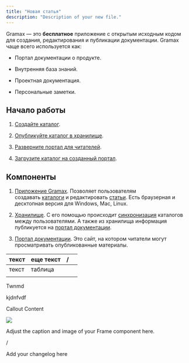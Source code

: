 ```yaml
---
title: "Новая статья"
description: "Description of your new file."
---
```


Gramax — это **бесплатное** приложение с открытым исходным кодом для создания, редактирования и публикации документации. Gramax чаще всего используется как:

* Портал документации о продукте.

* Внутренняя база знаний.

* Проектная документация.

* Персональные заметки.

## Начало работы[](https://gram.ax/resources/docs#%D0%BD%D0%B0%D1%87%D0%B0%D0%BB%D0%BE-%D1%80%D0%B0%D0%B1%D0%BE%D1%82%D1%8B)

1. [Создайте каталог](https://gram.ax/resources/docs/quick-start/create-catalog).

2. [Опубликуйте каталог в хранилище](https://gram.ax/resources/docs/quick-start/publish-repository).

3. [Разверните портал для читателей](https://gram.ax/resources/docs/quick-start/own-server).

4. [Загрузите каталог на созданный портал](https://gram.ax/resources/docs/quick-start/add-catalog-to-docportal).

## Компоненты[](https://gram.ax/resources/docs#%D0%BA%D0%BE%D0%BC%D0%BF%D0%BE%D0%BD%D0%B5%D0%BD%D1%82%D1%8B)

1. [Приложение Gramax](https://gram.ax/resources/docs/app). Позволяет пользователям создавать [каталоги](https://gram.ax/resources/docs/catalog) и редактировать [статьи](https://gram.ax/resources/docs/article). Есть браузерная и десктопная версия для Windows, Mac, Linux.

2. [Хранилище](https://gram.ax/resources/docs/storage). С его помощью происходит [синхронизация](https://gram.ax/resources/docs/collaboration) каталогов между пользователями. А также из хранилища информация публикуется на [портал документации](https://gram.ax/resources/docs/doc-portal).

3. [Портал документации](https://gram.ax/resources/docs/doc-portal). Это сайт, на котором читатели могут просматривать опубликованные материалы.

| текст | еще текст | / |   |
| ----- | --------- | - | - |
| текст | таблица   |   |   |
|       |           |   |   |

<Info>
  Twnmd

  kjdnfvdf


</Info>

<Tip>
  Callout Content






</Tip>

![](blob:https://gram.ax/81fc91f2-425a-4fa7-af92-a1ef3ce05d6c)

<Frame as="div">
  Adjust the caption and image of your Frame component here.
</Frame>

/

<Update label="01/14/2025" description="version 1.0">
  Add your changelog here
</Update>
